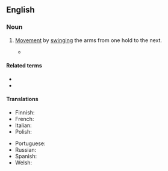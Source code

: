 ==English==
{{wikipedia}}

===Noun===
{{en-noun|~}}

# {{lb|en|zoology}} [[movement|Movement]] by [[swinging]] the arms from one hold to the next.
#* {{quote-text|en|year=1998|author=National Research Council (U. S.)|title=[http://books.google.com/books?id=E1pCTOrhh6kC&pg=PA23&dq=brachiation&sig=gUWdfwQpymXnKMTSTEtUpKzCPrMThe Psychological Well-Being of Nonhuman Primates]|page=23|passage=Species that normally move by '''brachiation''' (swinging from hand to hand while hanging from supports) or vertical leaping and clinging require substantially different cage designs from conventional quadrapedal striders even if all are of similar body weight.}}

====Related terms====
* {{l|en|brachiate}}
* {{l|en|brachiator}}

====Translations====
{{trans-top|movement by swinging arms between holds}}
* Finnish: {{t+|fi|roikkuminen}}
* French: {{t+|fr|brachiation|f}}
* Italian: {{t+|it|brachiazione|f}}
* Polish: {{t|pl|brachiacja|f}}
{{trans-mid}}
* Portuguese: {{t|pt|braquiação|f}}
* Russian: {{t|ru|брахиа́ция|f}}
* Spanish: {{t|es|braquiación|f}}
* Welsh: {{t|cy|breichio}}
{{trans-bottom}}